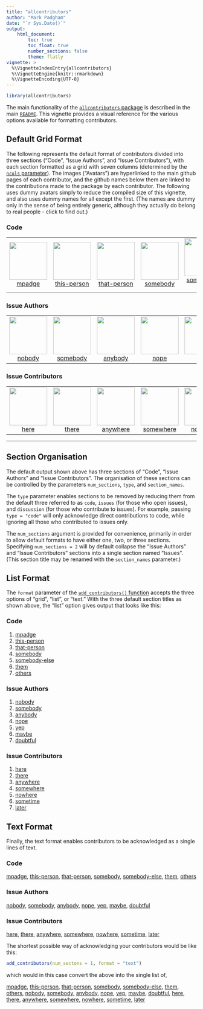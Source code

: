 ```yaml
---
title: "allcontributors"
author: "Mark Padgham"
date: "`r Sys.Date()`"
output: 
    html_document:
        toc: true
        toc_float: true
        number_sections: false
        theme: flatly
vignette: >
  %\VignetteIndexEntry{allcontributors}
  %\VignetteEngine{knitr::rmarkdown}
  %\VignetteEncoding{UTF-8}
---
```



```r
library(allcontributors)
```

The main functionality of the [`allcontributors`
package](https://github.com/ropensci/allcontributors) is described in the
main [`README`](https://docs.ropensci.org/allcontributors/). This vignette
provides a visual reference for the various options available for formatting
contributors.


## Default Grid Format

The following represents the default format of contributors divided into three
sections ("Code", "Issue Authors", and "Issue Contributors"), with each section
formatted as a grid with seven columns (determined by the [`ncols`
parameter](https://docs.ropensci.org/allcontributors/reference/add_contributors.html)).
The images ("Avatars") are hyperlinked to the main github pages of each
contributor, and the github names below them are linked to the contributions
made to the package by each contributor. The following uses dummy avatars
simply to reduce the compiled size of this vignette, and also uses dummy names
for all except the first. (The names are dummy only in the sense of being
entirely generic, although they actually do belong to real people - click to
find out.)



### Code

<table>

<tr>
<td align="center">
<a href="https://github.com/mpadge">
<img src="https://github.com/identicons/0.png" width="100px;" alt=""/>
</a><br>
<a href="https://github.com/ropensci/allcontributors/commits?author=mpadge">mpadge</a>
</td>
<td align="center">
<a href="https://github.com/this-person">
<img src="https://github.com/identicons/1.png" width="100px;" alt=""/>
</a><br>
<a href="https://github.com/ropensci/allcontributors/commits?author=this-person">this-person</a>
</td>
<td align="center">
<a href="https://github.com/that-person">
<img src="https://github.com/identicons/2.png" width="100px;" alt=""/>
</a><br>
<a href="https://github.com/ropensci/allcontributors/commits?author=that-person">that-person</a>
</td>
<td align="center">
<a href="https://github.com/somebody">
<img src="https://github.com/identicons/3.png" width="100px;" alt=""/>
</a><br>
<a href="https://github.com/ropensci/allcontributors/commits?author=somebody">somebody</a>
</td>
<td align="center">
<a href="https://github.com//somebody-else">
<img src="https://github.com/identicons/4.png" width="100px;" alt=""/>
</a><br>
<a href="https://github.com/ropensci/allcontributors/commits?author=somebody-else">somebody-else</a>
</td>
<td align="center">
<a href="https://github.com/them">
<img src="https://github.com/identicons/5.png" width="100px;" alt=""/>
</a><br>
<a href="https://github.com/ropensci/allcontributors/commits?author=them">them</a>
</td>
<td align="center">
<a href="https://github.com/others">
<img src="https://github.com/identicons/6.png" width="100px;" alt=""/>
</a><br>
<a href="https://github.com/ropensci/allcontributors/commits?author=others">others</a>
</td>
</tr>

</table>


### Issue Authors

<table>

<tr>
<td align="center">
<a href="https://github.com/nobody">
<img src="https://github.com/identicons/7.png" width="100px;" alt=""/>
</a><br>
<a href="https://github.com/ropensci/allcontributors/issues?q=is%3Aissue+author%3Anobody">nobody</a>
</td>
<td align="center">
<a href="https://github.com/somebody">
<img src="https://github.com/identicons/8.png" width="100px;" alt=""/>
</a><br>
<a href="https://github.com/ropensci/allcontributors/issues?q=is%3Aissue+author%3Asomebody">somebody</a>
</td>
<td align="center">
<a href="https://github.com/anybody">
<img src="https://github.com/identicons/9.png" width="100px;" alt=""/>
</a><br>
<a href="https://github.com/ropensci/allcontributors/issues?q=is%3Aissue+author%3Aanybody">anybody</a>
</td>
<td align="center">
<a href="https://github.com/nope">
<img src="https://github.com/identicons/10.png" width="100px;" alt=""/>
</a><br>
<a href="https://github.com/ropensci/allcontributors/issues?q=is%3Aissue+author%3Anope">nope</a>
</td>
<td align="center">
<a href="https://github.com/yep">
<img src="https://github.com/identicons/11.png" width="100px;" alt=""/>
</a><br>
<a href="https://github.com/ropensci/allcontributors/issues?q=is%3Aissue+author%3Ayep">yep</a>
</td>
<td align="center">
<a href="https://github.com/maybe">
<img src="https://github.com/identicons/12.png" width="100px;" alt=""/>
</a><br>
<a href="https://github.com/ropensci/allcontributors/issues?q=is%3Aissue+author%3Amaybe">maybe</a>
</td>
<td align="center">
<a href="https://github.com/doubtful">
<img src="https://github.com/identicons/13.png" width="100px;" alt=""/>
</a><br>
<a href="https://github.com/ropensci/allcontributors/issues?q=is%3Aissue+author%3Adoubtful">doubtful</a>
</td>
</tr>

</table>


### Issue Contributors

<table>

<tr>

<td align="center">
<a href="https://github.com/here">
<img src="https://github.com/identicons/14.png" width="100px;" alt=""/>
</a><br>
<a href="https://github.com/ropensci/allcontributors/issues?q=is%3Aissue+commenter%3Ahere">here</a>
</td>
<td align="center">
<a href="https://github.com/there">
<img src="https://github.com/identicons/15.png" width="100px;" alt=""/>
</a><br>
<a href="https://github.com/ropensci/allcontributors/issues?q=is%3Aissue+commenter%3Athere">there</a>
</td>
<td align="center">
<a href="https://github.com/anywhere">
<img src="https://github.com/identicons/16.png" width="100px;" alt=""/>
</a><br>
<a href="https://github.com/ropensci/allcontributors/issues?q=is%3Aissue+commenter%3Aanywhere">anywhere</a>
</td>
<td align="center">
<a href="https://github.com/somewhere">
<img src="https://github.com/identicons/17.png" width="100px;" alt=""/>
</a><br>
<a href="https://github.com/ropensci/allcontributors/issues?q=is%3Aissue+commenter%3Asomewhere">somewhere</a>
</td>
<td align="center">
<a href="https://github.com/nowhere">
<img src="https://github.com/identicons/18.png" width="100px;" alt=""/>
</a><br>
<a href="https://github.com/ropensci/allcontributors/issues?q=is%3Aissue+commenter%3Anowhere">nowhere</a>
</td>
<td align="center">
<a href="https://github.com/sometime">
<img src="https://github.com/identicons/19.png" width="100px;" alt=""/>
</a><br>
<a href="https://github.com/ropensci/allcontributors/issues?q=is%3Aissue+commenter%3Asometime">sometime</a>
</td>
<td align="center">
<a href="https://github.com/later">
<img src="https://github.com/identicons/20.png" width="100px;" alt=""/>
</a><br>
<a href="https://github.com/ropensci/allcontributors/issues?q=is%3Aissue+commenter%3Alater">later</a>
</td>

</tr>

</table>

---

## Section Organisation

The default output shown above has three sections of "Code", "Issue Authors"
and "Issue Contributors". The organisation of these sections can be controlled
by the parameters `num_sections`, `type`, and `section_names`.

The `type` parameter enables sections to be removed by reducing them from the
default three referred to as `code`, `issues` (for those who open issues), and
`discussion` (for those who contribute to issues). For example, passing `type =
"code"` will only acknowledge direct contributions to code, while ignoring all
those who contributed to issues only.

The `num_sections` argument is provided for convenience, primarily in order to
allow default formats to have either one, two, or three sections. Specifying
`num_sections = 2` will by default collapse the "Issue Authors" and "Issue
Contributors" sections into a single section named "Issues". (This section title
may be renamed with the `section_names` parameter.) 

## List Format 

The `format` parameter of the [`add_contributors()`
function](https://docs.ropensci.org/allcontributors/reference/add_contributors.html)
accepts the three options of "grid", "list", or "text." With the three default
section titles as shown above, the "list" option gives output that looks like this:


### Code

<ol>

<li><a href="https://github.com/ropensci/allcontributors/commits?author=mpadge">mpadge</a></li>
<li><a href="https://github.com/ropensci/allcontributors/commits?author=this-person">this-person</a></li>
<li><a href="https://github.com/ropensci/allcontributors/commits?author=that-person">that-person</a></li>
<li><a href="https://github.com/ropensci/allcontributors/commits?author=somebody">somebody</a></li>
<li><a href="https://github.com/ropensci/allcontributors/commits?author=somebody-else">somebody-else</a></li>
<li><a href="https://github.com/ropensci/allcontributors/commits?author=them">them</a></li>
<li><a href="https://github.com/ropensci/allcontributors/commits?author=others">others</a></li>

</ol>


### Issue Authors

<ol>

<li><a href="https://github.com/ropensci/allcontributors/issues?q=is%3Aissue+author%3Anobody">nobody</a></li>
<li><a href="https://github.com/ropensci/allcontributors/issues?q=is%3Aissue+author%3Asomebody">somebody</a></li>
<li><a href="https://github.com/ropensci/allcontributors/issues?q=is%3Aissue+author%3Aanybody">anybody</a></li>
<li><a href="https://github.com/ropensci/allcontributors/issues?q=is%3Aissue+author%3Anope">nope</a></li>
<li><a href="https://github.com/ropensci/allcontributors/issues?q=is%3Aissue+author%3Ayep">yep</a></li>
<li><a href="https://github.com/ropensci/allcontributors/issues?q=is%3Aissue+author%3Amaybe">maybe</a></li>
<li><a href="https://github.com/ropensci/allcontributors/issues?q=is%3Aissue+author%3Adoubtful">doubtful</a></li>

</ol>


### Issue Contributors

<ol>

<li><a href="https://github.com/ropensci/allcontributors/issues?q=is%3Aissue+commenter%3Ahere">here</a></li>
<li><a href="https://github.com/ropensci/allcontributors/issues?q=is%3Aissue+commenter%3Athere">there</a></li>
<li><a href="https://github.com/ropensci/allcontributors/issues?q=is%3Aissue+commenter%3Aanywhere">anywhere</a></li>
<li><a href="https://github.com/ropensci/allcontributors/issues?q=is%3Aissue+commenter%3Asomewhere">somewhere</a></li>
<li><a href="https://github.com/ropensci/allcontributors/issues?q=is%3Aissue+commenter%3Anowhere">nowhere</a></li>
<li><a href="https://github.com/ropensci/allcontributors/issues?q=is%3Aissue+commenter%3Asometime">sometime</a></li>
<li><a href="https://github.com/ropensci/allcontributors/issues?q=is%3Aissue+commenter%3Alater">later</a></li>

</ol>

## Text Format 

Finally, the text format enables contributors to be acknowledged as a single
lines of text.


### Code


<a href="https://github.com/ropensci/allcontributors/commits?author=mpadge">mpadge</a>, 
<a href="https://github.com/ropensci/allcontributors/commits?author=this-person">this-person</a>, 
<a href="https://github.com/ropensci/allcontributors/commits?author=that-person">that-person</a>, 
<a href="https://github.com/ropensci/allcontributors/commits?author=somebody">somebody</a>, 
<a href="https://github.com/ropensci/allcontributors/commits?author=somebody-else">somebody-else</a>, 
<a href="https://github.com/ropensci/allcontributors/commits?author=them">them</a>, 
<a href="https://github.com/ropensci/allcontributors/commits?author=others">others</a> 



### Issue Authors


<a href="https://github.com/ropensci/allcontributors/issues?q=is%3Aissue+author%3Anobody">nobody</a>, 
<a href="https://github.com/ropensci/allcontributors/issues?q=is%3Aissue+author%3Asomebody">somebody</a>, 
<a href="https://github.com/ropensci/allcontributors/issues?q=is%3Aissue+author%3Aanybody">anybody</a>, 
<a href="https://github.com/ropensci/allcontributors/issues?q=is%3Aissue+author%3Anope">nope</a>, 
<a href="https://github.com/ropensci/allcontributors/issues?q=is%3Aissue+author%3Ayep">yep</a>, 
<a href="https://github.com/ropensci/allcontributors/issues?q=is%3Aissue+author%3Amaybe">maybe</a>, 
<a href="https://github.com/ropensci/allcontributors/issues?q=is%3Aissue+author%3Adoubtful">doubtful</a> 


### Issue Contributors


<a href="https://github.com/ropensci/allcontributors/issues?q=is%3Aissue+commenter%3Ahere">here</a>, 
<a href="https://github.com/ropensci/allcontributors/issues?q=is%3Aissue+commenter%3Athere">there</a>, 
<a href="https://github.com/ropensci/allcontributors/issues?q=is%3Aissue+commenter%3Aanywhere">anywhere</a>, 
<a href="https://github.com/ropensci/allcontributors/issues?q=is%3Aissue+commenter%3Asomewhere">somewhere</a>, 
<a href="https://github.com/ropensci/allcontributors/issues?q=is%3Aissue+commenter%3Anowhere">nowhere</a>, 
<a href="https://github.com/ropensci/allcontributors/issues?q=is%3Aissue+commenter%3Asometime">sometime</a>, 
<a href="https://github.com/ropensci/allcontributors/issues?q=is%3Aissue+commenter%3Alater">later</a>

The shortest possible way of acknowledging your contributors would be like this:
```r
add_contributors(num_sectons = 1, format = "text")
```
which would in this case convert the above into the single list of,

<a href="https://github.com/ropensci/allcontributors/commits?author=mpadge">mpadge</a>, 
<a href="https://github.com/ropensci/allcontributors/commits?author=this-person">this-person</a>, 
<a href="https://github.com/ropensci/allcontributors/commits?author=that-person">that-person</a>, 
<a href="https://github.com/ropensci/allcontributors/commits?author=somebody">somebody</a>, 
<a href="https://github.com/ropensci/allcontributors/commits?author=somebody-else">somebody-else</a>, 
<a href="https://github.com/ropensci/allcontributors/commits?author=them">them</a>, 
<a href="https://github.com/ropensci/allcontributors/commits?author=others">others</a>,
<a href="https://github.com/ropensci/allcontributors/issues?q=is%3Aissue+author%3Anobody">nobody</a>, 
<a href="https://github.com/ropensci/allcontributors/issues?q=is%3Aissue+author%3Asomebody">somebody</a>, 
<a href="https://github.com/ropensci/allcontributors/issues?q=is%3Aissue+author%3Aanybody">anybody</a>, 
<a href="https://github.com/ropensci/allcontributors/issues?q=is%3Aissue+author%3Anope">nope</a>, 
<a href="https://github.com/ropensci/allcontributors/issues?q=is%3Aissue+author%3Ayep">yep</a>, 
<a href="https://github.com/ropensci/allcontributors/issues?q=is%3Aissue+author%3Amaybe">maybe</a>, 
<a href="https://github.com/ropensci/allcontributors/issues?q=is%3Aissue+author%3Adoubtful">doubtful</a>,
<a href="https://github.com/ropensci/allcontributors/issues?q=is%3Aissue+commenter%3Ahere">here</a>, 
<a href="https://github.com/ropensci/allcontributors/issues?q=is%3Aissue+commenter%3Athere">there</a>, 
<a href="https://github.com/ropensci/allcontributors/issues?q=is%3Aissue+commenter%3Aanywhere">anywhere</a>, 
<a href="https://github.com/ropensci/allcontributors/issues?q=is%3Aissue+commenter%3Asomewhere">somewhere</a>, 
<a href="https://github.com/ropensci/allcontributors/issues?q=is%3Aissue+commenter%3Anowhere">nowhere</a>, 
<a href="https://github.com/ropensci/allcontributors/issues?q=is%3Aissue+commenter%3Asometime">sometime</a>, 
<a href="https://github.com/ropensci/allcontributors/issues?q=is%3Aissue+commenter%3Alater">later</a>
